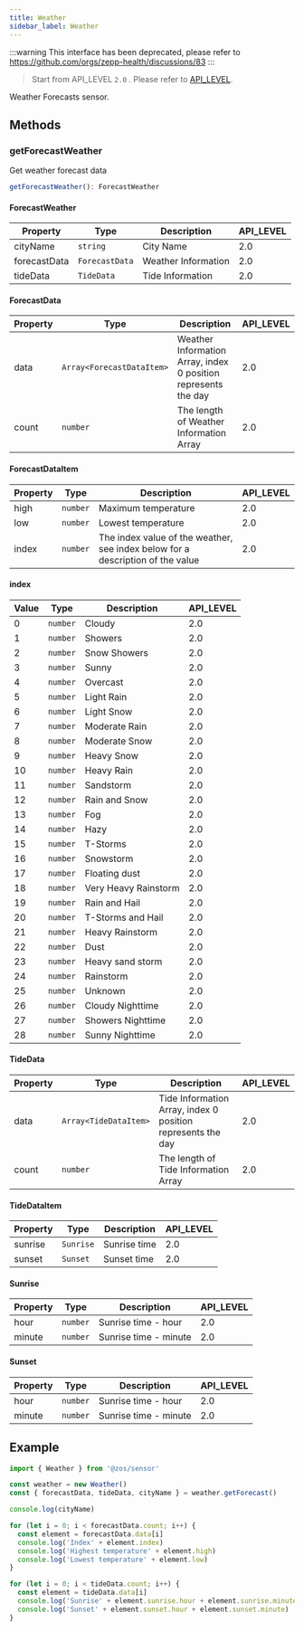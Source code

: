 ```yaml
---
title: Weather
sidebar_label: Weather
---
```


:::warning
This interface has been deprecated, please refer to https://github.com/orgs/zepp-health/discussions/83
:::

> Start from API_LEVEL `2.0` . Please refer to [API_LEVEL](../../../../guides/framework/device/compatibility.md).

Weather Forecasts sensor.

## Methods

### getForecastWeather

Get weather forecast data

```ts
getForecastWeather(): ForecastWeather
```

#### ForecastWeather

| Property     | Type                      | Description         | API_LEVEL |
| ------------ | ------------------------- | ------------------- | --------- |
| cityName     | <code>string</code>       | City Name           | 2.0       |
| forecastData | <code>ForecastData</code> | Weather Information | 2.0       |
| tideData     | <code>TideData</code>     | Tide Information    | 2.0       |

#### ForecastData

| Property | Type                                         | Description                                                    | API_LEVEL |
| -------- | -------------------------------------------- | -------------------------------------------------------------- | --------- |
| data     | <code>Array&#60;ForecastDataItem&#62;</code> | Weather Information Array, index 0 position represents the day | 2.0       |
| count    | <code>number</code>                          | The length of Weather Information Array                        | 2.0       |

#### ForecastDataItem

| Property | Type                | Description                                                                    | API_LEVEL |
| -------- | ------------------- | ------------------------------------------------------------------------------ | --------- |
| high     | <code>number</code> | Maximum temperature                                                            | 2.0       |
| low      | <code>number</code> | Lowest temperature                                                             | 2.0       |
| index    | <code>number</code> | The index value of the weather, see index below for a description of the value | 2.0       |

#### index

| Value | Type                | Description          | API_LEVEL |
| ----- | ------------------- | -------------------- | --------- |
| 0     | <code>number</code> | Cloudy               | 2.0       |
| 1     | <code>number</code> | Showers              | 2.0       |
| 2     | <code>number</code> | Snow Showers         | 2.0       |
| 3     | <code>number</code> | Sunny                | 2.0       |
| 4     | <code>number</code> | Overcast             | 2.0       |
| 5     | <code>number</code> | Light Rain           | 2.0       |
| 6     | <code>number</code> | Light Snow           | 2.0       |
| 7     | <code>number</code> | Moderate Rain        | 2.0       |
| 8     | <code>number</code> | Moderate Snow        | 2.0       |
| 9     | <code>number</code> | Heavy Snow           | 2.0       |
| 10    | <code>number</code> | Heavy Rain           | 2.0       |
| 11    | <code>number</code> | Sandstorm            | 2.0       |
| 12    | <code>number</code> | Rain and Snow        | 2.0       |
| 13    | <code>number</code> | Fog                  | 2.0       |
| 14    | <code>number</code> | Hazy                 | 2.0       |
| 15    | <code>number</code> | T-Storms             | 2.0       |
| 16    | <code>number</code> | Snowstorm            | 2.0       |
| 17    | <code>number</code> | Floating dust        | 2.0       |
| 18    | <code>number</code> | Very Heavy Rainstorm | 2.0       |
| 19    | <code>number</code> | Rain and Hail        | 2.0       |
| 20    | <code>number</code> | T-Storms and Hail    | 2.0       |
| 21    | <code>number</code> | Heavy Rainstorm      | 2.0       |
| 22    | <code>number</code> | Dust                 | 2.0       |
| 23    | <code>number</code> | Heavy sand storm     | 2.0       |
| 24    | <code>number</code> | Rainstorm            | 2.0       |
| 25    | <code>number</code> | Unknown              | 2.0       |
| 26    | <code>number</code> | Cloudy Nighttime     | 2.0       |
| 27    | <code>number</code> | Showers Nighttime    | 2.0       |
| 28    | <code>number</code> | Sunny Nighttime      | 2.0       |

#### TideData

| Property | Type                                     | Description                                                 | API_LEVEL |
| -------- | ---------------------------------------- | ----------------------------------------------------------- | --------- |
| data     | <code>Array&#60;TideDataItem&#62;</code> | Tide Information Array, index 0 position represents the day | 2.0       |
| count    | <code>number</code>                      | The length of Tide Information Array                        | 2.0       |

#### TideDataItem

| Property | Type                 | Description  | API_LEVEL |
| -------- | -------------------- | ------------ | --------- |
| sunrise  | <code>Sunrise</code> | Sunrise time | 2.0       |
| sunset   | <code>Sunset</code>  | Sunset time  | 2.0       |

#### Sunrise

| Property | Type                | Description           | API_LEVEL |
| -------- | ------------------- | --------------------- | --------- |
| hour     | <code>number</code> | Sunrise time - hour   | 2.0       |
| minute   | <code>number</code> | Sunrise time - minute | 2.0       |

#### Sunset

| Property | Type                | Description           | API_LEVEL |
| -------- | ------------------- | --------------------- | --------- |
| hour     | <code>number</code> | Sunrise time - hour   | 2.0       |
| minute   | <code>number</code> | Sunrise time - minute | 2.0       |

## Example

```js
import { Weather } from '@zos/sensor'

const weather = new Weather()
const { forecastData, tideData, cityName } = weather.getForecast()

console.log(cityName)

for (let i = 0; i < forecastData.count; i++) {
  const element = forecastData.data[i]
  console.log('Index' + element.index)
  console.log('Highest temperature' + element.high)
  console.log('Lowest temperature' + element.low)
}

for (let i = 0; i < tideData.count; i++) {
  const element = tideData.data[i]
  console.log('Sunrise' + element.sunrise.hour + element.sunrise.minute)
  console.log('Sunset' + element.sunset.hour + element.sunset.minute)
}
```
